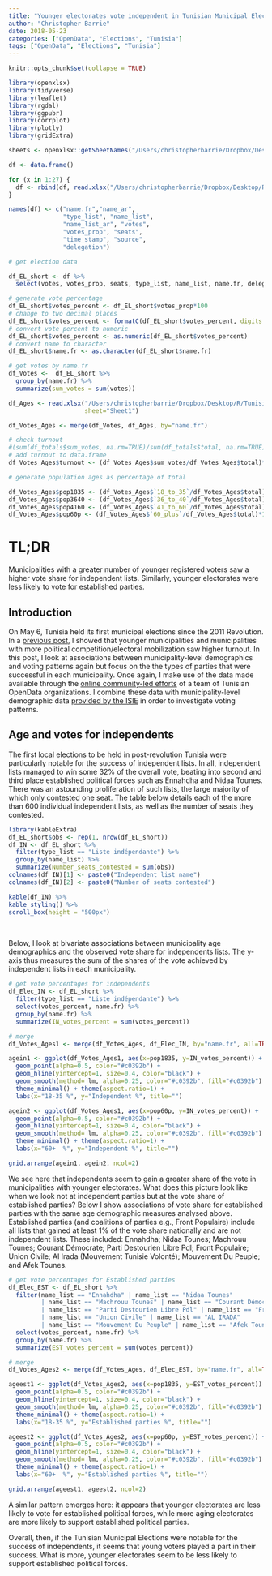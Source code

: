 ```yaml
---
title: "Younger electorates vote independent in Tunisian Municipal Elections"
author: "Christopher Barrie"
date: 2018-05-23
categories: ["OpenData", "Elections", "Tunisia"]
tags: ["OpenData", "Elections", "Tunisia"]
---
```


```r
knitr::opts_chunk$set(collapse = TRUE)
```

```r
library(openxlsx)
library(tidyverse)
library(leaflet)
library(rgdal)
library(ggpubr)
library(corrplot)
library(plotly)
library(gridExtra)

sheets <- openxlsx::getSheetNames("/Users/christopherbarrie/Dropbox/Desktop/R/Tunisia maps/Municipales/raw/tun_muni1.xlsx")

df <- data.frame()

for (x in 1:27) {
  df <- rbind(df, read.xlsx("/Users/christopherbarrie/Dropbox/Desktop/R/Tunisia maps/Municipales/raw/tun_muni1.xlsx", sheet=sheets[x]))
}

names(df) <- c("name.fr","name_ar", 
               "type_list", "name_list", 
               "name_list_ar", "votes", 
               "votes_prop", "seats", 
               "time_stamp", "source", 
               "delegation")

# get election data

df_EL_short <- df %>% 
  select(votes, votes_prop, seats, type_list, name_list, name.fr, delegation)

# generate vote percentage
df_EL_short$votes_percent <- df_EL_short$votes_prop*100
# change to two decimal places
df_EL_short$votes_percent <- formatC(df_EL_short$votes_percent, digits = 2, format = "f")
# convert vote percent to numeric
df_EL_short$votes_percent <- as.numeric(df_EL_short$votes_percent)
# convert name to character
df_EL_short$name.fr <- as.character(df_EL_short$name.fr)

# get votes by name.fr
df_Votes <-  df_EL_short %>%
  group_by(name.fr) %>%
  summarize(sum_votes = sum(votes))

df_Ages <- read.xlsx("/Users/christopherbarrie/Dropbox/Desktop/R/Tunisia maps/Municipales/muni_ages.xlsx", 
                     sheet="Sheet1")

df_Votes_Ages <- merge(df_Votes, df_Ages, by="name.fr")

# check turnout
#(sum(df_totals$sum_votes, na.rm=TRUE)/sum(df_totals$total, na.rm=TRUE))*100
# add turnout to data.frame
df_Votes_Ages$turnout <- (df_Votes_Ages$sum_votes/df_Votes_Ages$total)*100

# generate population ages as percentage of total

df_Votes_Ages$pop1835 <- (df_Votes_Ages$`18_to_35`/df_Votes_Ages$total)*100
df_Votes_Ages$pop3640 <- (df_Votes_Ages$`36_to_40`/df_Votes_Ages$total)*100
df_Votes_Ages$pop4160 <- (df_Votes_Ages$`41_to_60`/df_Votes_Ages$total)*100
df_Votes_Ages$pop60p <- (df_Votes_Ages$`60_plus`/df_Votes_Ages$total)*100
```

# TL;DR

Municipalities with a greater number of younger registered voters saw a higher vote share for independent lists. Similarly, younger electorates were less likely to vote for established parties.

## Introduction

On May 6, Tunisia held its first municipal elections since the 2011 Revolution. In a [previous post](https://cjbarrie.netlify.com/post/bpost18062018/), I showed that younger municipalities and municipalities with more political competition/electoral mobilization saw higher turnout. In this post, I look at associations between municipality-level demographics and voting patterns again but focus on the the types of parties that were successful in each municipality. Once again, I make use of the data made available through the [online community-led efforts](https://www.huffpostmaghreb.com/entry/le-crowdsourcing-en-tunisie-pourrait-il-devenir-une-reference-en-matiere-de-donnees-publiques-cahier-de-la-liberte-y-repond_mg_5af443e6e4b0859d11d0ef8a?utm_hp_ref=mg-elections-municipales-tunisie) of a team of Tunisian OpenData organizations. I combine these data with municipality-level demographic data [provided by the ISIE](http://www.isie.tn/elections/elections-municipales-2018/statistiques/) in order to investigate voting patterns.

## Age and votes for independents

The first local elections to be held in post-revolution Tunisia were particularly notable for the success of independent lists. In all, independent lists managed to win some 32% of the overall vote, beating into second and third place established political forces such as Ennahdha and Nidaa Tounes. There was an astounding proliferation of such lists, the large majority of which only contested one seat. The table below details each of the more than 600 individual independent lists, as well as the number of seats they contested. 

```r
library(kableExtra)
df_EL_short$obs <- rep(1, nrow(df_EL_short))
df_IN <- df_EL_short %>%
  filter(type_list == "Liste indépendante") %>%
  group_by(name_list) %>%
  summarize(Number_seats_contested = sum(obs))
colnames(df_IN)[1] <- paste0("Independent list name")
colnames(df_IN)[2] <- paste0("Number of seats contested")

kable(df_IN) %>%
kable_styling() %>%
scroll_box(height = "500px")
```
\  

Below, I look at bivariate associations between municipality age demographics and the observed vote share for independents lists. The y-axis thus measures the sum of the shares of the vote achieved by independent lists in each municipality.

```r
# get vote percentages for independents
df_Elec_IN <- df_EL_short %>%
  filter(type_list == "Liste indépendante") %>%
  select(votes_percent, name.fr) %>%
  group_by(name.fr) %>%
  summarize(IN_votes_percent = sum(votes_percent))

# merge
df_Votes_Ages1 <- merge(df_Votes_Ages, df_Elec_IN, by="name.fr", all=TRUE)

agein1 <- ggplot(df_Votes_Ages1, aes(x=pop1835, y=IN_votes_percent)) +
  geom_point(alpha=0.5, color="#c0392b") +
  geom_hline(yintercept=1, size=0.4, color="black") +
  geom_smooth(method= lm, alpha=0.25, color="#c0392b", fill="#c0392b") +
  theme_minimal() + theme(aspect.ratio=1) +
  labs(x="18-35 %", y="Independent %", title="")

agein2 <- ggplot(df_Votes_Ages1, aes(x=pop60p, y=IN_votes_percent)) +
  geom_point(alpha=0.5, color="#c0392b") +
  geom_hline(yintercept=1, size=0.4, color="black") +
  geom_smooth(method= lm, alpha=0.25, color="#c0392b", fill="#c0392b") +
  theme_minimal() + theme(aspect.ratio=1) +
  labs(x="60+  %", y="Independent %", title="")

grid.arrange(agein1, agein2, ncol=2)
```

We see here that independents seem to gain a greater share of the vote in municipalities with younger electorates. What does this picture look like when we look not at independent parties but at the vote share of established parties? Below I show associations of vote share for established parties with the same age demographic measures analysed above. Established parties (and coalitions of parties e.g., Front Populaire) include all lists that gained at least 1% of the vote share nationally and are not independent lists. These included: Ennahdha; Nidaa Tounes; Machrouu Tounes; Courant Démocrate; Parti Destourien Libre Pdl; Front Populaire; Union Civile; Al Irada (Mouvement Tunisie Volonté); Mouvement Du Peuple; and Afek Tounes. 

```r
# get vote percentages for Established parties
df_Elec_EST <- df_EL_short %>%
  filter(name_list == "Ennahdha" | name_list == "Nidaa Tounes"
         | name_list == "Machrouu Tounes" | name_list == "Courant Démocrate"
         | name_list == "Parti Destourien Libre Pdl" | name_list == "Front Populaire"
         | name_list == "Union Civile" | name_list == "AL IRADA"
         | name_list == "Mouvement Du Peuple" | name_list == "Afek Tounes") %>%
  select(votes_percent, name.fr) %>%
  group_by(name.fr) %>%
  summarize(EST_votes_percent = sum(votes_percent))

# merge
df_Votes_Ages2 <- merge(df_Votes_Ages, df_Elec_EST, by="name.fr", all=TRUE)

ageest1 <- ggplot(df_Votes_Ages2, aes(x=pop1835, y=EST_votes_percent)) +
  geom_point(alpha=0.5, color="#c0392b") +
  geom_hline(yintercept=1, size=0.4, color="black") +
  geom_smooth(method= lm, alpha=0.25, color="#c0392b", fill="#c0392b") +
  theme_minimal() + theme(aspect.ratio=1) +
  labs(x="18-35 %", y="Established parties %", title="")

ageest2 <- ggplot(df_Votes_Ages2, aes(x=pop60p, y=EST_votes_percent)) +
  geom_point(alpha=0.5, color="#c0392b") +
  geom_hline(yintercept=1, size=0.4, color="black") +
  geom_smooth(method= lm, alpha=0.25, color="#c0392b", fill="#c0392b") +
  theme_minimal() + theme(aspect.ratio=1) +
  labs(x="60+  %", y="Established parties %", title="")

grid.arrange(ageest1, ageest2, ncol=2)
```

A similar pattern emerges here: it appears that younger electorates are less likely to vote for established political forces, while more aging electorates are more likely to support established political parties. 

Overall, then, if the Tunisian Municipal Elections were notable for the success of independents, it seems that young voters played a part in their success. What is more, younger electorates seem to be less likely to support established political forces.